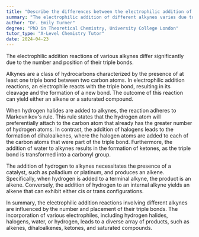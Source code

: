 ```yaml
---
title: "Describe the differences between the electrophilic addition of different alkynes"
summary: "The electrophilic addition of different alkynes varies due to the number and position of triple bonds."
author: "Dr. Emily Turner"
degree: "PhD in Theoretical Chemistry, University College London"
tutor_type: "A-Level Chemistry Tutor"
date: 2024-04-23
---
```


The electrophilic addition reactions of various alkynes differ significantly due to the number and position of their triple bonds.

Alkynes are a class of hydrocarbons characterized by the presence of at least one triple bond between two carbon atoms. In electrophilic addition reactions, an electrophile reacts with the triple bond, resulting in its cleavage and the formation of a new bond. The outcome of this reaction can yield either an alkene or a saturated compound.

When hydrogen halides are added to alkynes, the reaction adheres to Markovnikov's rule. This rule states that the hydrogen atom will preferentially attach to the carbon atom that already has the greater number of hydrogen atoms. In contrast, the addition of halogens leads to the formation of dihaloalkenes, where the halogen atoms are added to each of the carbon atoms that were part of the triple bond. Furthermore, the addition of water to alkynes results in the formation of ketones, as the triple bond is transformed into a carbonyl group.

The addition of hydrogen to alkynes necessitates the presence of a catalyst, such as palladium or platinum, and produces an alkene. Specifically, when hydrogen is added to a terminal alkyne, the product is an alkene. Conversely, the addition of hydrogen to an internal alkyne yields an alkene that can exhibit either cis or trans configurations.

In summary, the electrophilic addition reactions involving different alkynes are influenced by the number and placement of their triple bonds. The incorporation of various electrophiles, including hydrogen halides, halogens, water, or hydrogen, leads to a diverse array of products, such as alkenes, dihaloalkenes, ketones, and saturated compounds.
    